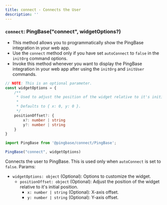 ```yaml
---
title: connect - Connects the User
description: ''
---
```


### `connect`: PingBase("connect", widgetOptions?)

* This method allows you to programmatically show the PingBase integration in your web app.
* Use the `connect` method only if you have set `autoConnect` to `false` in the `initOrg` command options.
* Invoke this method whenever you want to display the PingBase integration in your web app after using the `initOrg` and `initUser` commands.

```typescript
// NOTE: This is an optional parameter.
const widgetOptions = {
    /**
     * Used to adjust the position of the widget relative to it's initial position.
     *
     * Defaults to { x: 0, y: 0 }.
     */
    positionOffset?: {
        x?: number | string
        y?: number | string
    }
}
```

```typescript {3}
import PingBase from '@pingbase/connect/PingBase';

PingBase("connect", widgetOptions)
```

Connects the user to PingBase. This is used only when `autoConnect` is set to `false`.  Params:

* `widgetOptions: object` (Optional): Options to customize the widget.
  * `positionOffset: object` (Optional): Adjust the position of the widget relative to it's initial position.
    * `x: number | string`  (Optional):  X-axis offset.
    * `y: number | string`  (Optional):  Y-axis offset.
